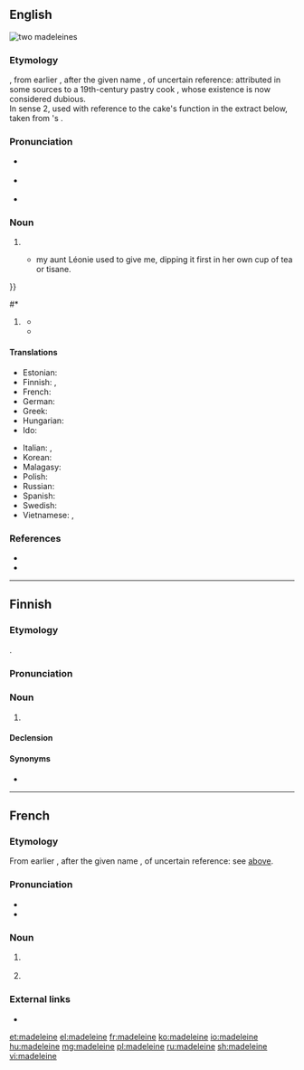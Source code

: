 {{also|Madeleine}}
==English==
{{was wotd|2008|May|6}}
[[Image:Madeleines de Commercy.jpg|thumb|two '''madeleines''']]
{{wikipedia|madeleine (cake)|madeleine}}

===Etymology===
{{bor|en|fr|madeleine}}, from earlier {{m|fr|gâteau à la Madeleine}}, after the given name {{m|fr|Madeleine||Magdalene}}, of uncertain reference: attributed in some sources to a 19th-century pastry cook {{w|Madeleine Paulmier|lang=fr}}, whose existence is now considered dubious.<br/>In sense 2, used with reference to the cake's function in the extract below, taken from {{w|Marcel Proust}}'s ''{{w|In Search of Lost Time}}''.

===Pronunciation===
* {{a|UK}} {{IPA|/ˈmadəleɪn/|/ˈmad(ə)lɛn/|lang=en}}
* {{a|US}} {{IPA|/ˈmædələn/|/ˌmædəˈleɪn/|lang=en}}
* {{audio|en-us-madeleine.ogg|Audio (US)|lang=en}}

===Noun===
{{en-noun}}

# {{def|A type of small [[gateau]] or [[sponge cake]], often shaped like an elongated [[scallop]] shell.}}
#* {{quote-book
|year=1981
|author2=CK Scott Moncrieff & Terence Kilmartin (translators)
|author=Marcel Proust
|authorlink=Marcel Proust
|title={{w|Swann's Way}}
|publisher=Folio Society
|year_published=2005
|page=44
|passage=And suddenly the memory revealed itself. The taste was that of the little piece of '''madeleine''' which on Sunday mornings at Combray {{...}} my aunt Léonie used to give me, dipping it first in her own cup of tea or tisane.
}}
#* {{quote-book
|year=2003
|author=Emily Luchetti
|authorlink=Emily Luchetti
|title=A Passion for Desserts
|publisher=Chronicle Books
|page=20
|passage='''Madeleine''' batter can be made in advance and refrigerated.
}}
# {{lb|en|figuratively}} {{def|Something which [[bring back|brings back]] a [[memory]]; a source of [[nostalgia]] or [[evocative]] memories.}}
#* {{quote-book
|year=2001
|author=James Carroll
|authorlink=James Carroll (author)
|title={{w|Constantine's Sword}}
|publisher=Houghton-Mifflin
|page=223
|passage=The Robe was thus fixed in my mind as a symbol, and in my memory as a '''madeleine''', of Jewish evil.
}}
#* {{quote-book
|year=2005
|author=Roger Ebert
|authorlink=Roger Ebert
|title=Rogert Ebert's Movie Yearbook
|page=784
|passage=Every five years or so, in the middle of another task, I'll look at them and a particular cover will bring memory flooding back like a '''madeleine'''.
}}

====Translations====
{{trans-top|small gateau in the shape of a scallop shell}}
* Estonian: {{t+|et|madeleine}}
* Finnish: {{t|fi|madeleine}}, {{t|fi|madeleine-leivos}}
* French: {{t+|fr|madeleine|f}}
* German: {{t|de|Madeleine|f}}
* Greek: {{t|el|μανταλένα|f}}
* Hungarian: {{t+|hu|madeleine}}
* Ido: {{t+|io|madeleno}}
{{trans-mid}}
* Italian: {{t|it|madeleine|f}}, {{t|it|maddalena|f}}
* Korean: {{t|ko|마들렌}}
* Malagasy: {{t+|mg|madelenina}}
* Polish: {{t|pl|magdalenka|f}}
* Russian: {{t|ru|мадле́н|m}}
* Spanish: {{t+|es|magdalena|f}}
* Swedish: {{t|sv|madeleinekaka|c}}
* Vietnamese: {{t|vi|bánh mađơlen}}, {{t|vi|mađơlen}}
{{trans-bottom}}

===References===
* {{R:Oxford Dictionaries Online}}
* {{R:TLFi}}

{{catlangcode|en|Cakes and pastries}}

----

==Finnish==
{{wikipedia|lang=fi}}

===Etymology===
{{bor|fi|fr|madeleine}}.

===Pronunciation===
{{rfp|fi}}

===Noun===
{{fi-noun}}

# {{l|en|madeleine}} {{gloss|small gateau in the shape of a scallop shell}}

====Declension====
{{fi-decl-nalle|madelein|||a}}

====Synonyms====
* {{l|fi|madeleine-[[leivos]]}}

{{catlangcode|fi|Cakes and pastries}}

----

==French==

===Etymology===
From earlier {{m|fr|gâteau à la Madeleine}}, after the given name {{m|fr|Madeleine||Magdalene}}, of uncertain reference: see [[#English#Etymology|above]].

===Pronunciation===
{{wikipedia|madeleine (cuisine)|madeleine|lang=fr}}
* {{fr-IPA}}
* {{rhymes|ɛn|lang=fr}}

===Noun===
{{fr-noun|f}}

# {{l|en|madeleine}} {{gloss|small gateau in the shape of a scallop shell}}
# {{lb|fr|figuratively}} {{l|en|madeleine}} {{gloss|something which brings back a memory}}

===External links===
* {{R:TLFi}}

{{catlangname|fr|eponyms}}
{{catlangcode|fr|Cakes and pastries}}

[[et:madeleine]]
[[el:madeleine]]
[[fr:madeleine]]
[[ko:madeleine]]
[[io:madeleine]]
[[hu:madeleine]]
[[mg:madeleine]]
[[pl:madeleine]]
[[ru:madeleine]]
[[sh:madeleine]]
[[vi:madeleine]]